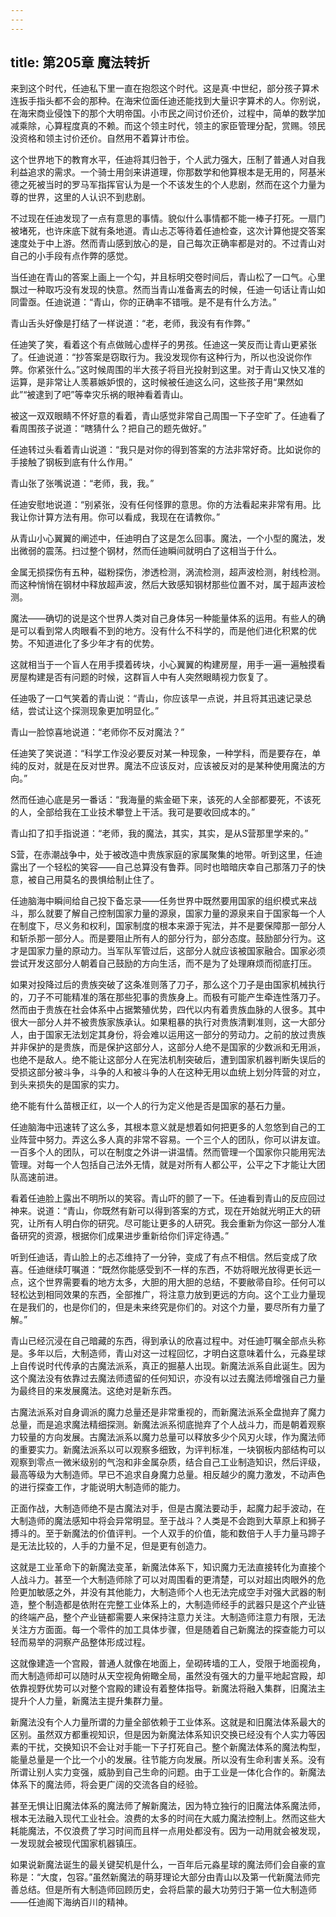 ```yaml
---
---
---
```

title: 第205章 魔法转折
---



来到这个时代，任迪私下里一直在抱怨这个时代。这是真·中世纪，部分孩子算术连扳手指头都不会的那种。在海宋位面任迪还能找到大量识字算术的人。你别说，在海宋商业侵蚀下的那个大明帝国。小市民之间讨价还价，过程中，简单的数学加减乘除，心算程度真的不赖。而这个领主时代，领主的家臣管理分配，赏赐。领民没资格和领主讨价还价。自然用不着算计市侩。

这个世界地下的教育水平，任迪将其归咎于，个人武力强大，压制了普通人对自我利益追求的需求。一个骑士用剑来讲道理，你那数学和他算根本是无用的，阿基米德之死被当时的罗马军指挥官认为是一个不该发生的个人悲剧，然而在这个力量为尊的世界，这里的人认识不到悲剧。

不过现在任迪发现了一点有意思的事情。貌似什么事情都不能一棒子打死。一扇门被堵死，也许床底下就有条地道。青山忐忑等待着任迪检查，这次计算他提交答案速度处于中上游。然而青山感到放心的是，自己每次正确率都是对的。不过青山对自己的小手段有点作弊的感觉。

当任迪在青山的答案上画上一个勾，并且标明交卷时间后，青山松了一口气。心里飘过一种取巧没有发现的快意。然而当青山准备离去的时候，任迪一句话让青山如同雷亟。任迪说道：“青山，你的正确率不错哦。是不是有什么方法。”

青山舌头好像是打结了一样说道：“老，老师，我没有有作弊。”

任迪笑了笑，看着这个有点做贼心虚样子的男孩。任迪这一笑反而让青山更紧张了。任迪说道：“抄答案是窃取行为。我没发现你有这种行为，所以也没说你作弊。你紧张什么。”这时候周围的半大孩子将目光投射到这里。对于青山又快又准的运算，是非常让人羡慕嫉妒恨的，这时候被任迪这么问，这些孩子用“果然如此”“被逮到了吧”等幸灾乐祸的眼神看着青山。

被这一双双眼睛不怀好意的看着，青山感觉非常自己周围一下子空旷了。任迪看了看周围孩子说道：“瞎猜什么？把自己的题先做好。”

任迪转过头看着青山说道：“我只是对你的得到答案的方法非常好奇。比如说你的手接触了钢板到底有什么作用。”

青山张了张嘴说道：“老师，我，我。”

任迪安慰地说道：“别紧张，没有任何怪罪的意思。你的方法看起来非常有用。比我让你计算方法有用。你可以看成，我现在在请教你。”

从青山小心翼翼的阐述中，任迪明白了这是怎么回事。魔法，一个小型的魔法，发出微弱的震荡。扫过整个钢材，然而任迪瞬间就明白了这相当于什么。

金属无损探伤有五种，磁粉探伤，渗透检测，涡流检测，超声波检测，射线检测。而这种悄悄在钢材中释放超声波，然后大致感知钢材那些位置不对，属于超声波检测。

魔法——确切的说是这个世界人类对自己身体另一种能量体系的运用。有些人的确是可以看到常人肉眼看不到的地方。没有什么不科学的，而是他们进化积累的优势。不知道进化了多少年才有的优势。

这就相当于一个盲人在用手摸着砖块，小心翼翼的构建房屋，用手一遍一遍触摸看房屋构建是否有问题的时候，这群盲人中有人突然眼睛视力恢复了。

任迪吸了一口气笑着的青山说：“青山，你应该早一点说，并且将其迅速记录总结，尝试让这个探测现象更加明显化。”

青山一脸惊喜地说道：“老师你不反对魔法？”

任迪笑了笑说道：“科学工作没必要反对某一种现象，一种学科，而是要存在，单纯的反对，就是在反对世界。魔法不应该反对，应该被反对的是某种使用魔法的方向。”

然而任迪心底是另一番话：“我海量的紫金砸下来，该死的人全部都要死，不该死的人，全部给我在工业技术攀登上干活。我可是要收回成本的。”

青山扣了扣手指说道：“老师，我的魔法，其实，其实，是从S营那里学来的。”

S营，在赤潮战争中，处于被改造中贵族家庭的家属聚集的地带。听到这里，任迪露出了一个轻松的笑容——自己总算没有鲁莽。同时也暗暗庆幸自己那落刀子的快意，被自己用莫名的畏惧给制止住了。

任迪脑海中瞬间给自己投下备忘录——任务世界中既然要用国家的组织模式来战斗，那么就要了解自己控制国家力量的源泉，国家力量的源泉来自于国家每一个人在制度下，尽义务和权利，国家制度的根本来源于宪法，并不是要保障那一部分人和斩杀那一部分人。而是要阻止所有人的部分行为，部分态度。鼓励部分行为。这才是国家力量的原动力。当军队军管过后，这部分人就应该被国家融合。国家必须尝试开发这部分人朝着自己鼓励的方向生活，而不是为了处理麻烦而彻底打压。

如果对投降过后的贵族突破了这条准则落了刀子，那么这个刀子是由国家机械执行的，刀子不可能精准的落在那些犯事的贵族身上。而极有可能产生牵连性落刀子。然而由于贵族在社会体系中占据繁殖优势，四代以内有着贵族血脉的人很多。其中很大一部分人并不被贵族家族承认。如果粗暴的执行对贵族清剿准则，这一大部分人，由于国家无法划定其身份，将会难以运用这一部分的劳动力。之前的放过贵族并非保护的是贵族，而是保护这部分人，这部分人绝不是国家的少数派和无用派，也绝不是敌人。绝不能让这部分人在宪法机制突破后，遭到国家机器判断失误后的受损这部分被斗争，斗争的人和被斗争的人在这种无用以血统上划分阵营的对立，到头来损失的是国家的实力。

绝不能有什么苗根正红，以一个人的行为定义他是否是国家的基石力量。

任迪脑海中迅速转了这么多，其根本意义就是想着如何把更多的人忽悠到自己的工业阵营中努力。弄这么多人真的非常不容易。一个三个人的团队，你可以讲友谊。一百多个人的团队，可以在制度之外讲一讲温情。然而管理一个国家你只能用宪法管理。对每一个人包括自己法外无情，就是对所有人都公平，公平之下才能让大团队高速前进。

看着任迪脸上露出不明所以的笑容。青山吓的颤了一下。任迪看到青山的反应回过神来。说道：“青山，你既然有新可以得到答案的方式，现在开始就光明正大的研究，让所有人明白你的研究。尽可能让更多的人研究。我会重新为你这一部分人准备研究的资源，根据你们成果进步重新给你们评定待遇。”

听到任迪话，青山脸上的忐忑维持了一分钟，变成了有点不相信。然后变成了欣喜。任迪继续叮嘱道：“既然你能感受到不一样的东西，不妨将眼光放得更长远一点，这个世界需要看的地方太多，大胆的用大胆的总结，不要敝帚自珍。任何可以轻松达到相同效果的东西，全部推广，将注意力放到更远的方向。这个工业力量现在是我们的，也是你们的，但是未来终究是你们的。对这个力量，要尽所有力量了解。”

青山已经沉浸在自己暗藏的东西，得到承认的欣喜过程中。对任迪叮嘱全部点头称是。多年以后，大制造师，青山对这一过程回忆，才明白这意味着什么，元淼星球上自传说时代传承的古魔法派系，真正的掘墓人出现。新魔法派系自此诞生。因为这个魔法没有依靠过去魔法师遗留的任何知识，亦没有以过去魔法师增强自己力量为最终目的来发展魔法。这绝对是新东西。

古魔法派系对自身调派的魔力总量还是非常重视的，而新魔法派系全盘抛弃了魔力总量，而是追求魔法精细探测。新魔法派系彻底抛弃了个人战斗力，而是朝着观察力较量的方向发展。古魔法派系以魔力总量可以释放多少个风刃火球，作为魔法师的重要实力。新魔法派系以可以观察多细致，为评判标准，一块钢板内部结构可以观察到零点一微米级别的气泡和非金属杂质，结合自己工业制造知识，然后评级，最高等级为大制造师。早已不追求自身魔力总量。相反越少的魔力激发，不动声色的进行探查工作，才能说明大制造师的能力。

正面作战，大制造师绝不是古魔法对手，但是古魔法要动手，起魔力起手波动，在大制造师的魔法感知中将会异常明显。至于战斗？人类是不会跑到大草原上和狮子搏斗的。至于新魔法的价值评判。一个人双手的价值，能和数倍于人手力量马蹄子是无法比较的，人手的力量不足，但是更有创造力。

这就是工业革命下的新魔法变革，新魔法体系下，知识魔力无法直接转化为直接个人战斗力。甚至一个大制造师除了可以对周围看的更清楚，可以对超出肉眼外的危险更加敏感之外，并没有其他能力，大制造师个人也无法完成空手对强大武器的制造，整个制造都是依附在完整工业体系上的，大制造师经手的武器只是这个产业链的终端产品，整个产业链都需要人来保持注意力关注。大制造师注意力有限，无法关注方方面面。每一个零件的加工具体步骤，但是随着自己新魔法的探查能力可以轻而易举的洞察产品整体形成过程。

这就像建造一个宫殿，普通人就像在地面上，垒砌砖墙的工人，受限于地面视角，而大制造师却可以随时从天空视角俯瞰全局，虽然没有强大的力量平地起宫殿，却依靠视野优势可以对整个宫殿的建设有着整体指导。新魔法将融入集群，旧魔法主提升个人力量，新魔法主提升集群力量。

新魔法没有个人力量所谓的力量全部依赖于工业体系。这就是和旧魔法体系最大的区别。虽然双方都重视知识，但是因为新魔法体系知识交换已经没有个人实力等因素的干扰，交换知识不会让对手能一下子打死自己。整个新魔法体系的魔法构型，能量总量是一个比一个小的发展。往节能方向发展。所以没有生命利害关系。没有所谓让别人实力变强，威胁到自己生命的问题。由于工业是一体化合作的。新魔法体系下的魔法师，将会更广阔的交流各自的经验。

甚至无惧让旧魔法体系的魔法师了解新魔法，因为特立独行的旧魔法体系魔法师，根本无法融入现代工业社会。浪费的太多的时间在大威力魔法控制上。然而这些大耗能魔法，不仅浪费了学习时间而且样一点用处都没有。因为一动用就会被发现，一发现就会被现代国家机器镇压。

如果说新魔法诞生的最关键契机是什么，一百年后元淼星球的魔法师们会自豪的宣称是：“大度，包容。”虽然新魔法的萌芽理论大部分由青山以及第一代新魔法师完善总结。但是所有大制造师回顾历史，会将启蒙的最大功劳归于第一位大制造师——任迪阁下海纳百川的精神。